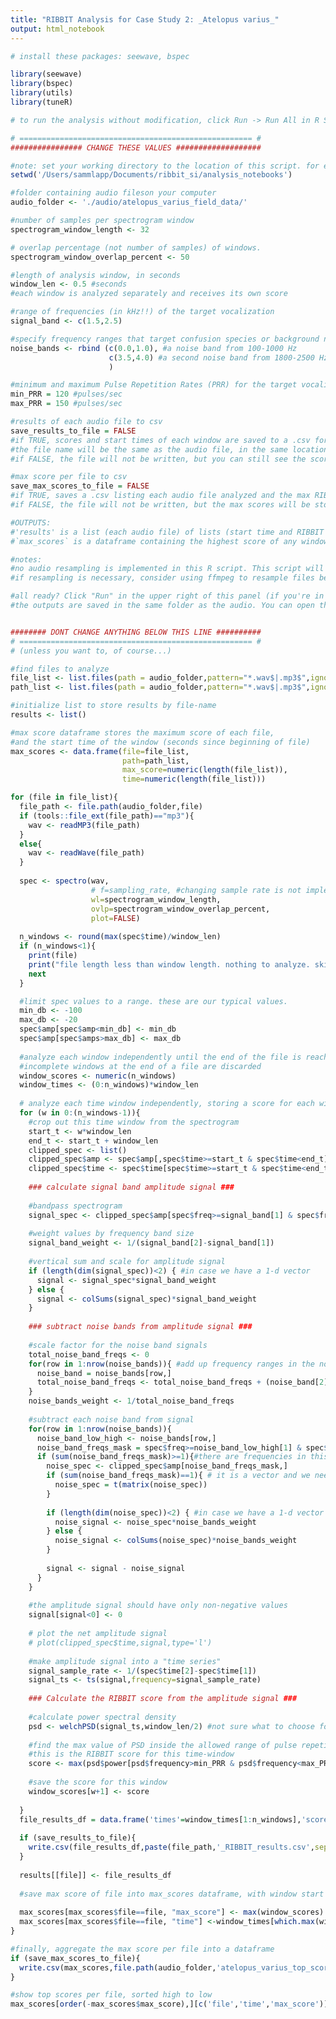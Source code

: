 ```yaml
---
title: "RIBBIT Analysis for Case Study 2: _Atelopus varius_"
output: html_notebook
---
```


```r

# install these packages: seewave, bspec

library(seewave)
library(bspec)
library(utils)
library(tuneR)

# to run the analysis without modification, click Run -> Run All in R Studio. Then scroll down to see the output.

# ==================================================== #
################ CHANGE THESE VALUES ###################

#note: set your working directory to the location of this script. for example:
setwd('/Users/sammlapp/Documents/ribbit_si/analysis_notebooks')

#folder containing audio fileson your computer 
audio_folder <- './audio/atelopus_varius_field_data/'

#number of samples per spectrogram window 
spectrogram_window_length <- 32

# overlap percentage (not number of samples) of windows. 
spectrogram_window_overlap_percent <- 50

#length of analysis window, in seconds 
window_len <- 0.5 #seconds
#each window is analyzed separately and receives its own score

#range of frequencies (in kHz!!) of the target vocalization 
signal_band <- c(1.5,2.5) 

#specify frequency ranges that target confusion species or background noises
noise_bands <- rbind (c(0.0,1.0), #a noise band from 100-1000 Hz
                      c(3.5,4.0) #a second noise band from 1800-2500 Hz (targets Great Plains Toads vocalizations)
                      )

#minimum and maximum Pulse Repetition Rates (PRR) for the target vocalization in pulses/sec
min_PRR = 120 #pulses/sec
max_PRR = 150 #pulses/sec

#results of each audio file to csv
save_results_to_file = FALSE 
#if TRUE, scores and start times of each window are saved to a .csv for each file
#the file name will be the same as the audio file, in the same location, plus "RIBBIT_results.csv"
#if FALSE, the file will not be written, but you can still see the scores in the variable called 'results'

#max score per file to csv
save_max_scores_to_file = FALSE
#if TRUE, saves a .csv listing each audio file analyzed and the max RIBBIT score for any window in that file
#if FALSE, the file will not be written, but the max scores will be stored in the dataframe `max_scores`

#OUTPUTS:
#'results' is a list (each audio file) of lists (start time and RIBBIT scores for each window in the file)
#`max_scores` is a dataframe containing the highest score of any window for each audio file analyzed, and the window start time (seconds since beginning of file) for that score

#notes:
#no audio resampling is implemented in this R script. This script will retain the original wav file's sample rate
#if resampling is necessary, consider using ffmpeg to resample files before using this script

#all ready? Click "Run" in the upper right of this panel (if you're in RStudio) to perform the analysis
#the outputs are saved in the same folder as the audio. You can open the .csv files with a spreadsheet program like Excel.


######## DONT CHANGE ANYTHING BELOW THIS LINE ##########
# ==================================================== #
# (unless you want to, of course...)

#find files to analyze
file_list <- list.files(path = audio_folder,pattern="*.wav$|.mp3$",ignore.case = TRUE,recursive = FALSE)
path_list <- list.files(path = audio_folder,pattern="*.wav$|.mp3$",ignore.case = TRUE,full.names = TRUE,recursive = FALSE)

#initialize list to store results by file-name
results <- list()

#max score dataframe stores the maximum score of each file, 
#and the start time of the window (seconds since beginning of file)
max_scores <- data.frame(file=file_list,
                         path=path_list,
                         max_score=numeric(length(file_list)),
                         time=numeric(length(file_list)))

for (file in file_list){
  file_path <- file.path(audio_folder,file)
  if (tools::file_ext(file_path)=="mp3"){
    wav <- readMP3(file_path)
  }
  else{
    wav <- readWave(file_path)
  }
  
  spec <- spectro(wav,
                  # f=sampling_rate, #changing sample rate is not implemented
                  wl=spectrogram_window_length,
                  ovlp=spectrogram_window_overlap_percent,
                  plot=FALSE)
  
  n_windows <- round(max(spec$time)/window_len)
  if (n_windows<1){
    print(file)
    print("file length less than window length. nothing to analyze. skipping.")
    next
  }

  #limit spec values to a range. these are our typical values. 
  min_db <- -100
  max_db <- -20
  spec$amp[spec$amp<min_db] <- min_db
  spec$amp[spec$amps>max_db] <- max_db
  
  #analyze each window independently until the end of the file is reached
  #incomplete windows at the end of a file are discarded
  window_scores <- numeric(n_windows)
  window_times <- (0:n_windows)*window_len
  
  # analyze each time window independently, storing a score for each window
  for (w in 0:(n_windows-1)){
    #crop out this time window from the spectrogram
    start_t <- w*window_len
    end_t <- start_t + window_len
    clipped_spec <- list()
    clipped_spec$amp <- spec$amp[,spec$time>=start_t & spec$time<end_t]
    clipped_spec$time <- spec$time[spec$time>=start_t & spec$time<end_t]
    
    ### calculate signal band amplitude signal ###
    
    #bandpass spectrogram
    signal_spec <- clipped_spec$amp[spec$freq>=signal_band[1] & spec$freq<signal_band[2],] 
    
    #weight values by frequency band size
    signal_band_weight <- 1/(signal_band[2]-signal_band[1])
    
    #vertical sum and scale for amplitude signal
    if (length(dim(signal_spec))<2) { #in case we have a 1-d vector
      signal <- signal_spec*signal_band_weight
    } else {
      signal <- colSums(signal_spec)*signal_band_weight
    }
    
    ### subtract noise bands from amplitude signal ###
    
    #scale factor for the noise band signals
    total_noise_band_freqs <- 0
    for(row in 1:nrow(noise_bands)){ #add up frequency ranges in the noise bands
      noise_band = noise_bands[row,]
      total_noise_band_freqs <- total_noise_band_freqs + (noise_band[2]-noise_band[1])
    }
    noise_bands_weight <- 1/total_noise_band_freqs
    
    #subtract each noise band from signal
    for(row in 1:nrow(noise_bands)){
      noise_band_low_high <- noise_bands[row,]
      noise_band_freqs_mask = spec$freq>=noise_band_low_high[1] & spec$freq<noise_band_low_high[2]
      if (sum(noise_band_freqs_mask)>=1){#there are frequencies in this band
        noise_spec <- clipped_spec$amp[noise_band_freqs_mask,] 
        if (sum(noise_band_freqs_mask)==1){ # it is a vector and we need a matrix (R is weird)
          noise_spec = t(matrix(noise_spec))
        }
        
        if (length(dim(noise_spec))<2) { #in case we have a 1-d vector
          noise_signal <- noise_spec*noise_bands_weight
        } else {
          noise_signal <- colSums(noise_spec)*noise_bands_weight
        }
            
        signal <- signal - noise_signal
      }
    }
    
    #the amplitude signal should have only non-negative values
    signal[signal<0] <- 0
    
    # plot the net amplitude signal
    # plot(clipped_spec$time,signal,type='l')
    
    #make amplitude signal into a "time series"
    signal_sample_rate <- 1/(spec$time[2]-spec$time[1])
    signal_ts <- ts(signal,frequency=signal_sample_rate)
    
    ### Calculate the RIBBIT score from the amplitude signal ### 
    
    #calculate power spectral density
    psd <- welchPSD(signal_ts,window_len/2) #not sure what to choose for the second parameter "seglength"
    
    #find the max value of PSD inside the allowed range of pulse repetition rates (PRR)
    #this is the RIBBIT score for this time-window
    score <- max(psd$power[psd$frequency>min_PRR & psd$frequency<max_PRR])
    
    #save the score for this window
    window_scores[w+1] <- score
    
  }
  file_results_df = data.frame('times'=window_times[1:n_windows],'scores'=window_scores)
  
  if (save_results_to_file){
    write.csv(file_results_df,paste(file_path,'_RIBBIT_results.csv',sep=''))
  }
  
  results[[file]] <- file_results_df
  
  #save max score of file into max_scores dataframe, with window start time
  
  max_scores[max_scores$file==file, "max_score"] <- max(window_scores)
  max_scores[max_scores$file==file, "time"] <-window_times[which.max(window_scores)]
}

#finally, aggregate the max score per file into a dataframe
if (save_max_scores_to_file){
  write.csv(max_scores,file.path(audio_folder,'atelopus_varius_top_scores_per_file_r-script.csv'))
}

#show top scores per file, sorted high to low
max_scores[order(-max_scores$max_score),][c('file','time','max_score')]

```


